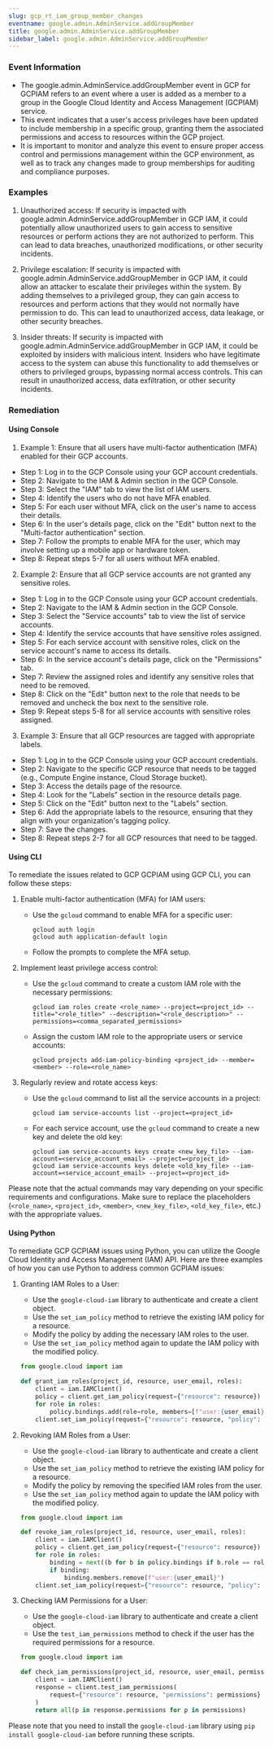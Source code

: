 ```yaml
--- 
slug: gcp_rt_iam_group_member_changes
eventname: google.admin.AdminService.addGroupMember
title: google.admin.AdminService.addGroupMember
sidebar_label: google.admin.AdminService.addGroupMember
---
```

                       
### Event Information

- The google.admin.AdminService.addGroupMember event in GCP for GCPIAM refers to an event where a user is added as a member to a group in the Google Cloud Identity and Access Management (GCPIAM) service.
- This event indicates that a user's access privileges have been updated to include membership in a specific group, granting them the associated permissions and access to resources within the GCP project.
- It is important to monitor and analyze this event to ensure proper access control and permissions management within the GCP environment, as well as to track any changes made to group memberships for auditing and compliance purposes.


### Examples

1. Unauthorized access: If security is impacted with google.admin.AdminService.addGroupMember in GCP IAM, it could potentially allow unauthorized users to gain access to sensitive resources or perform actions they are not authorized to perform. This can lead to data breaches, unauthorized modifications, or other security incidents.

2. Privilege escalation: If security is impacted with google.admin.AdminService.addGroupMember in GCP IAM, it could allow an attacker to escalate their privileges within the system. By adding themselves to a privileged group, they can gain access to resources and perform actions that they would not normally have permission to do. This can lead to unauthorized access, data leakage, or other security breaches.

3. Insider threats: If security is impacted with google.admin.AdminService.addGroupMember in GCP IAM, it could be exploited by insiders with malicious intent. Insiders who have legitimate access to the system can abuse this functionality to add themselves or others to privileged groups, bypassing normal access controls. This can result in unauthorized access, data exfiltration, or other security incidents.

### Remediation

#### Using Console

1. Example 1: Ensure that all users have multi-factor authentication (MFA) enabled for their GCP accounts.

- Step 1: Log in to the GCP Console using your GCP account credentials.
- Step 2: Navigate to the IAM & Admin section in the GCP Console.
- Step 3: Select the "IAM" tab to view the list of IAM users.
- Step 4: Identify the users who do not have MFA enabled.
- Step 5: For each user without MFA, click on the user's name to access their details.
- Step 6: In the user's details page, click on the "Edit" button next to the "Multi-factor authentication" section.
- Step 7: Follow the prompts to enable MFA for the user, which may involve setting up a mobile app or hardware token.
- Step 8: Repeat steps 5-7 for all users without MFA enabled.

2. Example 2: Ensure that all GCP service accounts are not granted any sensitive roles.

- Step 1: Log in to the GCP Console using your GCP account credentials.
- Step 2: Navigate to the IAM & Admin section in the GCP Console.
- Step 3: Select the "Service accounts" tab to view the list of service accounts.
- Step 4: Identify the service accounts that have sensitive roles assigned.
- Step 5: For each service account with sensitive roles, click on the service account's name to access its details.
- Step 6: In the service account's details page, click on the "Permissions" tab.
- Step 7: Review the assigned roles and identify any sensitive roles that need to be removed.
- Step 8: Click on the "Edit" button next to the role that needs to be removed and uncheck the box next to the sensitive role.
- Step 9: Repeat steps 5-8 for all service accounts with sensitive roles assigned.

3. Example 3: Ensure that all GCP resources are tagged with appropriate labels.

- Step 1: Log in to the GCP Console using your GCP account credentials.
- Step 2: Navigate to the specific GCP resource that needs to be tagged (e.g., Compute Engine instance, Cloud Storage bucket).
- Step 3: Access the details page of the resource.
- Step 4: Look for the "Labels" section in the resource details page.
- Step 5: Click on the "Edit" button next to the "Labels" section.
- Step 6: Add the appropriate labels to the resource, ensuring that they align with your organization's tagging policy.
- Step 7: Save the changes.
- Step 8: Repeat steps 2-7 for all GCP resources that need to be tagged.

#### Using CLI

To remediate the issues related to GCP GCPIAM using GCP CLI, you can follow these steps:

1. Enable multi-factor authentication (MFA) for IAM users:
   - Use the `gcloud` command to enable MFA for a specific user:
     ```
     gcloud auth login
     gcloud auth application-default login
     ```
   - Follow the prompts to complete the MFA setup.

2. Implement least privilege access control:
   - Use the `gcloud` command to create a custom IAM role with the necessary permissions:
     ```
     gcloud iam roles create <role_name> --project=<project_id> --title="<role_title>" --description="<role_description>" --permissions=<comma_separated_permissions>
     ```
   - Assign the custom IAM role to the appropriate users or service accounts:
     ```
     gcloud projects add-iam-policy-binding <project_id> --member=<member> --role=<role_name>
     ```

3. Regularly review and rotate access keys:
   - Use the `gcloud` command to list all the service accounts in a project:
     ```
     gcloud iam service-accounts list --project=<project_id>
     ```
   - For each service account, use the `gcloud` command to create a new key and delete the old key:
     ```
     gcloud iam service-accounts keys create <new_key_file> --iam-account=<service_account_email> --project=<project_id>
     gcloud iam service-accounts keys delete <old_key_file> --iam-account=<service_account_email> --project=<project_id>
     ```

Please note that the actual commands may vary depending on your specific requirements and configurations. Make sure to replace the placeholders (`<role_name>`, `<project_id>`, `<member>`, `<new_key_file>`, `<old_key_file>`, etc.) with the appropriate values.

#### Using Python

To remediate GCP GCPIAM issues using Python, you can utilize the Google Cloud Identity and Access Management (IAM) API. Here are three examples of how you can use Python to address common GCPIAM issues:

1. Granting IAM Roles to a User:
   - Use the `google-cloud-iam` library to authenticate and create a client object.
   - Use the `set_iam_policy` method to retrieve the existing IAM policy for a resource.
   - Modify the policy by adding the necessary IAM roles to the user.
   - Use the `set_iam_policy` method again to update the IAM policy with the modified policy.

   ```python
   from google.cloud import iam

   def grant_iam_roles(project_id, resource, user_email, roles):
       client = iam.IAMClient()
       policy = client.get_iam_policy(request={"resource": resource})
       for role in roles:
           policy.bindings.add(role=role, members=[f"user:{user_email}"])
       client.set_iam_policy(request={"resource": resource, "policy": policy})
   ```

2. Revoking IAM Roles from a User:
   - Use the `google-cloud-iam` library to authenticate and create a client object.
   - Use the `set_iam_policy` method to retrieve the existing IAM policy for a resource.
   - Modify the policy by removing the specified IAM roles from the user.
   - Use the `set_iam_policy` method again to update the IAM policy with the modified policy.

   ```python
   from google.cloud import iam

   def revoke_iam_roles(project_id, resource, user_email, roles):
       client = iam.IAMClient()
       policy = client.get_iam_policy(request={"resource": resource})
       for role in roles:
           binding = next((b for b in policy.bindings if b.role == role), None)
           if binding:
               binding.members.remove(f"user:{user_email}")
       client.set_iam_policy(request={"resource": resource, "policy": policy})
   ```

3. Checking IAM Permissions for a User:
   - Use the `google-cloud-iam` library to authenticate and create a client object.
   - Use the `test_iam_permissions` method to check if the user has the required permissions for a resource.

   ```python
   from google.cloud import iam

   def check_iam_permissions(project_id, resource, user_email, permissions):
       client = iam.IAMClient()
       response = client.test_iam_permissions(
           request={"resource": resource, "permissions": permissions}
       )
       return all(p in response.permissions for p in permissions)
   ```

Please note that you need to install the `google-cloud-iam` library using `pip install google-cloud-iam` before running these scripts.


 